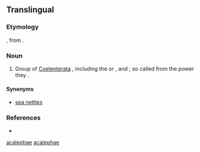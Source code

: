 {{also|acalephae}}
==Translingual==
===Etymology===
{{etyl|NL.|mul}}, from {{etyl|grc|mul}} {{term|sc=polytonic|ἀκαλήφη||tr=akalēphē|nettle|lang=grc}}.

===Noun===
{{head|mul|proper noun}}

# {{obsolete|lang=mul}} Group of [[Coelenterata]] {{a|obsolete}}, including the {{l|en|medusae}} or {{l|en|jellyfishes}}, and {{l|en|hydroids}}; so called from the {{l|en|stinging}} power they {{l|en|possess}}.

====Synonyms====
* [http://en.wikipedia.org/wiki/Sea_nettle sea nettles]

===References===
* {{R:OneLook|acalephae}}
[[Category:English irregular plurals ending in "-ae"|acalephae]]
[[Category:English terms spelled with Æ|acalephae]]